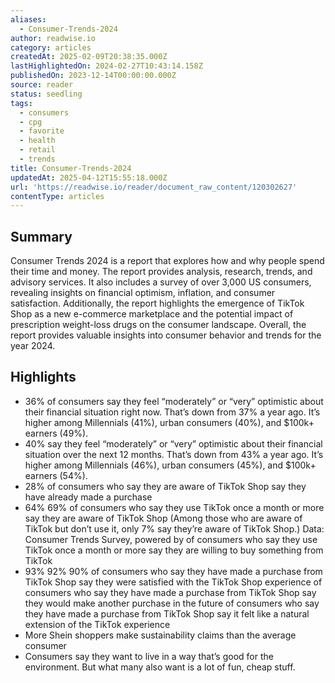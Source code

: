 ```yaml
---
aliases:
  - Consumer-Trends-2024
author: readwise.io
category: articles
createdAt: 2025-02-09T20:38:35.000Z
lastHighlightedOn: 2024-02-27T10:43:14.158Z
publishedOn: 2023-12-14T00:00:00.000Z
source: reader
status: seedling
tags:
  - consumers
  - cpg
  - favorite
  - health
  - retail
  - trends
title: Consumer-Trends-2024
updatedAt: 2025-04-12T15:55:18.000Z
url: 'https://readwise.io/reader/document_raw_content/120302627'
contentType: articles
---
```

## Summary

Consumer Trends 2024 is a report that explores how and why people spend their time and money. The report provides analysis, research, trends, and advisory services. It also includes a survey of over 3,000 US consumers, revealing insights on financial optimism, inflation, and consumer satisfaction. Additionally, the report highlights the emergence of TikTok Shop as a new e-commerce marketplace and the potential impact of prescription weight-loss drugs on the consumer landscape. Overall, the report provides valuable insights into consumer behavior and trends for the year 2024.

## Highlights

- 36% of consumers say they feel “moderately” or “very” optimistic about their financial situation right now.
  That’s down from 37% a year ago.
  It’s higher among Millennials (41%), urban consumers (40%), and $100k+ earners (49%).
- 40% say they feel “moderately” or “very” optimistic about their financial situation over the next 12 months.
  That’s down from 43% a year ago.
  It’s higher among Millennials (46%), urban consumers (45%), and $100k+ earners (54%).
- 28% of consumers who say they are aware of TikTok Shop say they have already made a purchase
- 64% 69% of consumers who say they use TikTok once a month or more say they are aware of TikTok Shop (Among those who are aware of TikTok but don’t use it, only 7% say they’re aware of TikTok Shop.) Data: Consumer Trends Survey, powered by of consumers who say they use TikTok once a month or more say they are willing to buy something from TikTok
- 93% 92% 90% of consumers who say they have made a purchase from TikTok Shop say they were satisfied with the TikTok Shop experience of consumers who say they have made a purchase from TikTok Shop say they would make another purchase in the future of consumers who say they have made a purchase from TikTok Shop say it felt like a natural extension of the TikTok experience
- More Shein shoppers make sustainability claims than the average consumer
- Consumers say they want to live in a way that’s good for the environment.
  But what many also want is a lot of fun, cheap stuff.
